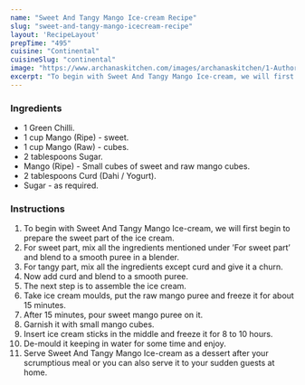 ---
name: "Sweet And Tangy Mango Ice-cream Recipe"
slug: "sweet-and-tangy-mango-icecream-recipe"
layout: 'RecipeLayout'
prepTime: "495"
cuisine: "Continental"
cuisineSlug: "continental"
image: "https://www.archanaskitchen.com/images/archanaskitchen/1-Author/roshni/Sweet_and_Tangy_Mango_Icecream.jpg"
excerpt: "To begin with Sweet And Tangy Mango Ice-cream, we will first begin to prepare the sweet part of the ice cream"
---

### Ingredients

- 1 Green Chilli.
- 1 cup Mango (Ripe) - sweet.
- 1 cup Mango (Raw) - cubes.
- 2 tablespoons Sugar.
- Mango (Ripe) - Small cubes of sweet and raw mango cubes.
- 2 tablespoons Curd (Dahi / Yogurt).
- Sugar - as required.

### Instructions

1. To begin with Sweet And Tangy Mango Ice-cream, we will first begin to prepare the sweet part of the ice cream.
1. For sweet part, mix all the ingredients mentioned under ’For sweet part’ and blend to a smooth puree in a blender.
1. For tangy part, mix all the ingredients except curd and give it a churn.
1. Now add curd and blend to a smooth puree.
1. The next step is to assemble the ice cream.
1. Take ice cream moulds, put the raw mango puree and freeze it for about 15 minutes.
1. After 15 minutes, pour sweet mango puree on it.
1. Garnish it with small mango cubes.
1. Insert ice cream sticks in the middle and freeze it for 8 to 10 hours.
1. De-mould it keeping in water for some time and enjoy.
1. Serve Sweet And Tangy Mango Ice-cream as a dessert after your scrumptious meal or you can also serve it to your sudden guests at home.
